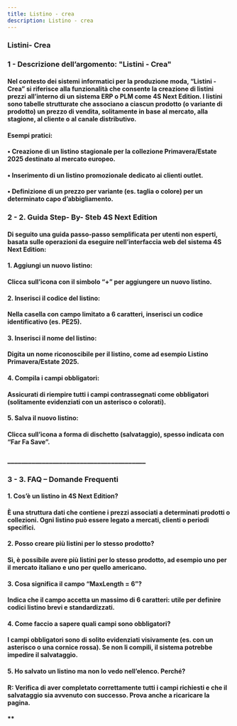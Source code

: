 ```yaml
---
title: Listino - crea 
description: Listino - crea 
---
```


### Listini- Crea

### 1 - Descrizione dell’argomento: "Listini - Crea"

#### Nel contesto dei sistemi informatici per la produzione moda, “Listini - Crea” si riferisce alla funzionalità che consente la creazione di listini prezzi all’interno di un sistema ERP o PLM come 4S Next Edition. I listini sono tabelle strutturate che associano a ciascun prodotto (o variante di prodotto) un prezzo di vendita, solitamente in base al mercato, alla stagione, al cliente o al canale distributivo.

#### Esempi pratici:

#### •	Creazione di un listino stagionale per la collezione Primavera/Estate 2025 destinato al mercato europeo.

#### •	Inserimento di un listino promozionale dedicato ai clienti outlet.

#### •	Definizione di un prezzo per variante (es. taglia o colore) per un determinato capo d’abbigliamento.

###

### 2 - 2. Guida Step- By- Steb 4S Next Edition

#### Di seguito una guida passo-passo semplificata per utenti non esperti, basata sulle operazioni da eseguire nell’interfaccia web del sistema 4S Next Edition:

#### 1.	Aggiungi un nuovo listino:

#### Clicca sull’icona con il simbolo “+” per aggiungere un nuovo listino.

#### 2.	Inserisci il codice del listino:

#### Nella casella con campo limitato a 6 caratteri, inserisci un codice identificativo (es. PE25).

#### 3.	Inserisci il nome del listino:

#### Digita un nome riconoscibile per il listino, come ad esempio Listino Primavera/Estate 2025.

#### 4.	Compila i campi obbligatori:

#### Assicurati di riempire tutti i campi contrassegnati come obbligatori (solitamente evidenziati con un asterisco o colorati).

#### 5.	Salva il nuovo listino:

#### Clicca sull’icona a forma di dischetto (salvataggio), spesso indicata con “Far Fa Save”.

### \_\_\_\_\_\_\_\_\_\_\_\_\_\_\_\_\_\_\_\_\_\_\_\_\_\_\_\_\_\_\_\_\_\_\_\_\_\_\_\_

### 3 - 3. FAQ – Domande Frequenti&#x20;

#### 1. Cos’è un listino in 4S Next Edition?

#### È una struttura dati che contiene i prezzi associati a determinati prodotti o collezioni. Ogni listino può essere legato a mercati, clienti o periodi specifici.

#### 2. Posso creare più listini per lo stesso prodotto?

#### Sì, è possibile avere più listini per lo stesso prodotto, ad esempio uno per il mercato italiano e uno per quello americano.

#### 3. Cosa significa il campo “MaxLength = 6”?

#### Indica che il campo accetta un massimo di 6 caratteri: utile per definire codici listino brevi e standardizzati.

#### 4. Come faccio a sapere quali campi sono obbligatori?

#### I campi obbligatori sono di solito evidenziati visivamente (es. con un asterisco o una cornice rossa). Se non li compili, il sistema potrebbe impedire il salvataggio.

#### 5. Ho salvato un listino ma non lo vedo nell’elenco. Perché?

#### R: Verifica di aver completato correttamente tutti i campi richiesti e che il salvataggio sia avvenuto con successo. Prova anche a ricaricare la pagina.

#### \*\*